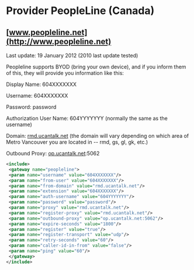 
# Provider PeopleLine (Canada) 

 

## [www.peopleline.net](http://www.peopleline.net)

Last update: 19 January 2012 (2010 last update tested)

Peopleline supports BYOD (bring your own device), and if you inform them of this, they will provide you information like this:

Display Name: 604XXXXXXX

Username: 604XXXXXXX

Password: password

Authorization User Name: 604YYYYYYY (normally the same as the username)

Domain: [rmd.ucantalk.net](http://rmd.ucantalk.net) (the domain will vary depending on which area of Metro Vancouver you are located in -- rmd, gs, gl, gk, etc.)

Outbound Proxy: [op.ucantalk.net](http://op.ucantalk.net):5062

```xml
<include>
 <gateway name="peopleline">
 <param name="username" value="604XXXXXXX"/>
 <param name="from-user" value="604XXXXXXX"/>
 <param name="from-domain" value="rmd.ucantalk.net"/>
 <param name="extension" value="604XXXXXXX"/>
 <param name="auth-username" value="604YYYYYYY"/>
 <param name="password" value="password"/>
 <param name="proxy" value="rmd.ucantalk.net"/>
 <param name="register-proxy" value="rmd.ucantalk.net"/>
 <param name="outbound-proxy" value="op.ucantalk.net:5062"/>
 <param name="expire-seconds" value="1800"/>
 <param name="register" value="true"/>
 <param name="register-transport" value="udp"/>
 <param name="retry-seconds" value="60"/>
 <param name="caller-id-in-from" value="false"/>
 <param name="ping" value="60"/>
 </gateway>
</include>
```



